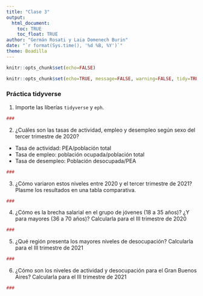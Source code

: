 ```yaml
---
title: "Clase 3"
output: 
  html_document:
    toc: TRUE
    toc_float: TRUE
author: "Germán Rosati y Laia Domenech Burin"
date: "`r format(Sys.time(), '%d %B, %Y')`"
theme: Boadilla
---
```

```r
knitr::opts_chunk$set(echo=FALSE)
```

```r
knitr::opts_chunk$set(echo=TRUE, message=FALSE, warning=FALSE, tidy=TRUE)
```

### Práctica tidyverse

1. Importe las liberías `tidyverse` y `eph`. 

```r
### 
```

2. ¿Cuáles son las tasas de actividad, empleo y desempleo según sexo del tercer trimestre de 2020?
  + Tasa de actividad: PEA/población total
  + Tasa de empleo: población ocupada/población total
  + Tasa de desempleo: Población desocupada/PEA
  
```r
### 
```

3. ¿Cómo variaron estos niveles entre 2020 y el tercer trimestre de 2021? Plasme los resultados en una tabla comparativa. 
```r
### 
```

4. ¿Cómo es la brecha salarial en el grupo de jóvenes (18 a 35 años)? ¿Y para mayores (36 a 70 años)? Calcularla para el III trimestre de 2020

```r
### 
```

5. ¿Qué región presenta los mayores niveles de desocupación? Calcularla para el III trimestre de 2021

```r
### 
```

6. ¿Cómo son los niveles de actividad y desocupación para el Gran Buenos Aires? Calcularla para el III trimestre de 2021
```r
### 
```

